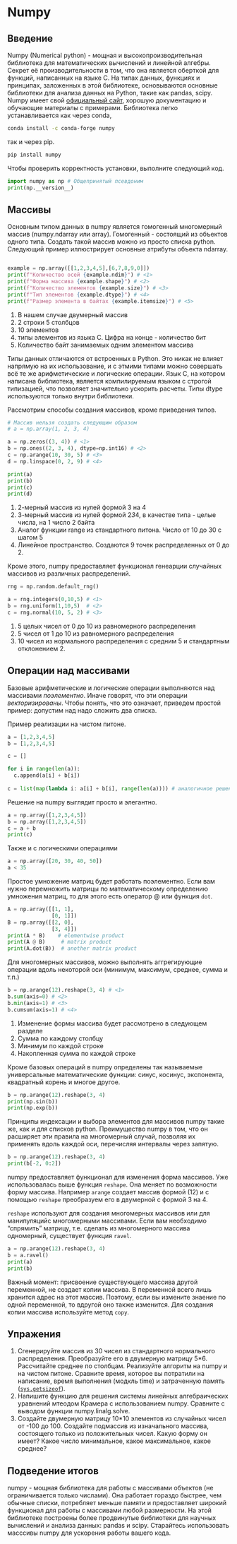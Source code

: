 # Numpy

## Введение

Numpy (Numerical python) - мощная и высокопроизводительная библиотека для математических вычислений и линейной алгебры. Секрет её производительности в том, что она является оберткой для функций, написанных на языке C. На типах данных, функциях и принципах, заложенных в этой библиотеке, основываются основные библиотеки для анализа данных на Python, такие как pandas, scipy. Numpy имеет свой [официальный сайт](https://numpy.org/), хорошую документацию и обучающие материалы с примерами. Библиотека легко устанавливается как через conda,

``` bash
conda install -c conda-forge numpy
```

так и через pip.

``` bash
pip install numpy
```

Чтобы проверить корректность установки, выполните следующий код.

```python
import numpy as np # Общепринятый псевдоним
print(np.__version__)
```

## Массивы

Основным типом данных в numpy является гомогенный многомерный массив (numpy.ndarray или array). Гомогенный - состоящий из объектов одного типа. Создать такой массив можно из просто списка python. Следующий пример иллюстрирует основные атрибуты объекта ndarray.

``` python

example = np.array([[1,2,3,4,5],[6,7,8,9,0]])
print(f"Количество осей {example.ndim}") # <1> 
print(f"Форма массива {example.shape}") # <2> 
print(f"Количество элементов {example.size}") # <3> 
print(f"Тип элементов {example.dtype}") # <4> 
print(f"Размер элемента в байтах {example.itemsize}") # <5>
```

1.  В нашем случае двумерный массив
2.  2 строки 5 столбцов
3.  10 элементов
4.  типы элементов из языка C. Цифра на конце - количество бит
5.  Количество байт занимаемых одним элементом массива

Типы данных отличаются от встроенных в Python. Это никак не влияет напрямую на их использование, и с этмими типами можно совершать всё те же арифметические и логические операции. Язык С, на котором написана библиотека, является компилируемым языком с строгой типизацией, что позволяет значительно ускорить расчеты. Типы dtype используются только внутри библиотеки.

Рассмотрим способы создания массивов, кроме приведения типов.

``` python
# Массив нельзя создать следующим образом
# a = np.array(1, 2, 3, 4)

a = np.zeros((3, 4)) # <1>
b = np.ones((2, 3, 4), dtype=np.int16) # <2>
c = np.arange(10, 30, 5) # <3>
d = np.linspace(0, 2, 9) # <4>

print(a)
print(b)
print(c)
print(d)
```

1.  2-мерный массив из нулей формой 3 на 4
2.  3-мерный массив из нулей формой 2*3*4, в качестве типа - целые числа, на 1 число 2 байта
3.  Аналог функции range из стандартного питона. Число от 10 до 30 с шагом 5
4.  Линейное пространство. Создаются 9 точек распределенных от 0 до 2.

Кроме этого, numpy предоставляет функционал генеарции случайных массивов из различных распределений.

``` python
rng = np.random.default_rng()

a = rng.integers(0,10,5) # <1>
b = rng.uniform(1,10,5)  # <2>
c = rng.normal(10, 5, 2) # <3>
```

1.  5 целых чисел от 0 до 10 из равномерного распределения
2.  5 чисел от 1 до 10 из равномерного распределения
3.  10 чисел из нормального распределения с средним 5 и стандартным отклонением 2.

## Операции над массивами

Базовые арифметические и логические операции выполняются над массивами *поэлементно*. Иначе говорят, что эти операции *векторизированы*. Чтобы понять, что это означает, приведем простой пример: допустим над надо сложить два списка.

Пример реализации на чистом питоне.

``` python
a = [1,2,3,4,5]
b = [1,2,3,4,5]

c = []

for i in range(len(a)):
  c.append(a[i] + b[i])
  
c = list(map(lambda i: a[i] + b[i], range(len(a)))) # аналогичное решение в одно строку
```

Решение на numpy выглядит просто и элегантно.

```python

a = np.array([1,2,3,4,5])
b = np.array([1,2,3,4,5])
c = a + b
print(c)
```

Также и с логическими операциями

```python

a = np.array([20, 30, 40, 50])
a < 35
```

Простое умножение матриц будет работать поэлементно. Если вам нужно перемножить матрицы по математическому определению умножения матриц, то для этого есть оператор \@ или функция `dot`.

```python

A = np.array([[1, 1],
              [0, 1]])
B = np.array([[2, 0],
              [3, 4]])
print(A * B)    # elementwise product
print(A @ B)     # matrix product
print(A.dot(B))  # another matrix product
```

Для многомерных массивов, можно выполнять аггрегирующие операции вдоль некоторой оси (минимум, максимум, среднее, сумма и т.п.)

``` python
b = np.arange(12).reshape(3, 4) # <1>
b.sum(axis=0) # <2> 
b.min(axis=1) # <3> 
b.cumsum(axis=1) # <4>
```

1.  Изменение формы массива будет рассмотрено в следующем разделе
2.  Сумма по каждому столбцу
3.  Минимум по каждой строке
4.  Накопленная сумма по каждой строке

Кроме базовых операций в numpy определены так называемые универсальные математические функции: синус, косинус, экспонента, квадратный корень и многое другое.

```python

b = np.arange(12).reshape(3, 4)
print(np.sin(b))
print(np.exp(b))
```

Принципы индексации и выбора элементов для массивов numpy такие же, как и для списков python. Преимущество numpy в том, что он расширяет эти правила на многомерный случай, позволяя их применять вдоль каждой оси, перечисляя интервалы через запятую.

``` python
b = np.arange(12).reshape(3, 4)
print(b[-2, 0:2]) 
```

numpy предоставляет функционал для изменения форма массивов. Уже использовалась выше функция `reshape`. Она меняет по возможности форму массива. Например `arange` создает массив формой (12) и с помощью `reshape` преобразуем его в двумерной с формой 3 на 4.

`reshape` используют для создания многомерных массивов или для манипуляцийс многомерными массивами. Если вам необходимо "спрямить" матрицу, т.е. сделать из многомерного массива одномерный, существует функция `ravel`.

``` python
a = np.arange(12).reshape(3, 4)
b = a.ravel()
print(a) 
print(b)
```

Важный момент: присвоение существующего массива другой переменной, не создает копии массива. В переменной всего лишь хранится адрес на этот массив. Поэтому, если вы измените знаение по одной переменной, то вдругой оно также изменится. Для создания копии массива используйте метод `copy`.

## Упражения

1.  Сгенерируйте массив из 30 чисел из стандартного нормального распределения. Преобразуйте его в двумерную матрицу 5\*6. Рассчитайте среднее по столбцам. Реализуйте алгоритм на numpy и на чистом питоне. Сравните время, которое вы потратили на написание, время выполнения (модкль time) и затраченную память ([`sys.getsizeof`](http://docs.python.org/2/library/sys.html#sys.getsizeof)).
2.  Напишите функцию для решения системы линейных алгебраических уравнений мтеодом Крамера с использованием numpy. Сравните с выводом функции numpy.linalg.solve.
3.  Создайте двумерную матрицу 10\*10 элементов из случайных чисел от -100 до 100. Создайте подмассив из изначального массива, состоящего только из положительных чисел. Какую форму он имеет? Какое число минимальное, какое максимальное, какое среднее?

## Подведение итогов

numpy - мощная библиотека для работы с массивами объектов (не ограничивается только числами). Она работает гораздо быстрее, чем обычные списки, потребляет меньше памяти и предоставляет широкий функционал для работы с массивами любой размерности. На этой библиотеке построены более продвинутые библиотеки для научных вычислений и анализа данных: pandas и scipy. Старайтесь использовать масссивы numpy для ускорения работы вашего кода.
